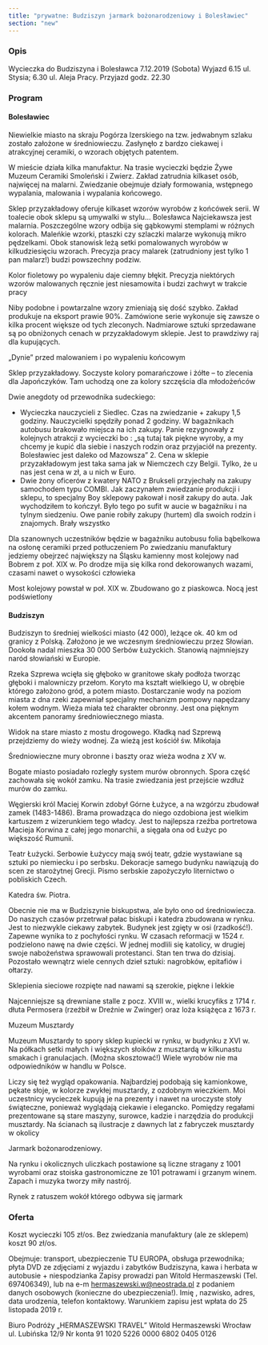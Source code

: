 ```yaml
---
title: "prywatne: Budziszyn jarmark bożonarodzeniowy i Bolesławiec"
section: "new"
---
```


### Opis

Wycieczka do Budziszyna i Bolesławca 7.12.2019 (Sobota)
Wyjazd 6.15 ul. Stysia;  6.30 ul. Aleja Pracy. Przyjazd godz. 22.30

### Program

#### Bolesławiec

Niewielkie miasto na skraju Pogórza Izerskiego na tzw. jedwabnym szlaku zostało założone w średniowieczu. Zasłynęło z bardzo ciekawej i atrakcyjnej ceramiki, o wzorach objętych patentem.

W mieście działa kilka manufaktur. Na trasie wycieczki będzie Żywe Muzeum Ceramiki Smoleński i Zwierz. Zakład zatrudnia kilkaset osób, najwięcej na malarni. Zwiedzanie obejmuje działy formowania, wstępnego wypalania, malowania i wypalania końcowego.
 
Sklep przyzakładowy oferuje kilkaset wzorów wyrobów z końcówek serii. W toalecie obok sklepu są umywalki w stylu… Bolesławca
Najciekawsza jest malarnia. Poszczególne wzory odbija się gąbkowymi stemplami w różnych kolorach. Maleńkie wzorki, ptaszki czy szlaczki malarze wykonują mikro pędzelkami. Obok stanowisk leżą setki pomalowanych wyrobów w kilkudziesięciu wzorach. Precyzja pracy malarek (zatrudniony jest tylko 1 pan malarz!) budzi powszechny podziw.
 
Kolor fioletowy po wypaleniu daje ciemny błękit. Precyzja niektórych wzorów malowanych ręcznie jest niesamowita i budzi zachwyt w trakcie pracy

Niby podobne i powtarzalne wzory zmieniają się dość szybko. Zakład produkuje na eksport prawie 90%. Zamówione serie wykonuje się zawsze o kilka procent większe od tych zleconych. Nadmiarowe sztuki sprzedawane są po obniżonych cenach w przyzakładowym sklepie. Jest to prawdziwy raj dla kupujących.

„Dynie” przed malowaniem i po wypaleniu końcowym
  
Sklep przyzakładowy. Soczyste kolory pomarańczowe i żółte – to zlecenia dla Japończyków. Tam uchodzą one za kolory szczęścia dla młodożeńców

Dwie anegdoty od przewodnika sudeckiego:

- Wycieczka nauczycieli z Siedlec. Czas na zwiedzanie + zakupy 1,5 godziny. Nauczycielki spędziły ponad 2 godziny. W bagażnikach autobusu brakowało miejsca na ich zakupy. Panie rezygnowały z kolejnych atrakcji z wycieczki bo : „są tutaj tak piękne wyroby, a my chcemy je kupić dla siebie i naszych rodzin oraz przyjaciół na prezenty. Bolesławiec jest daleko od Mazowsza” 2. Cena w sklepie przyzakładowym jest taka sama jak w Niemczech czy Belgii. Tylko, że u nas jest cena w zł, a u nich w Euro.
- Dwie żony oficerów z kwatery NATO z Brukseli przyjechały na zakupy samochodem typu COMBI. Jak zaczynałem zwiedzanie produkcji i sklepu, to specjalny Boy sklepowy pakował i nosił zakupy do auta. Jak wychodziłem to kończył. Było tego po sufit w aucie w bagażniku i na tylnym siedzeniu. Owe panie robiły zakupy (hurtem) dla swoich rodzin i znajomych. Brały wszystko

Dla szanownych uczestników będzie w bagażniku autobusu folia bąbelkowa na osłonę ceramiki przed potłuczeniem
Po zwiedzaniu manufaktury jedziemy obejrzeć największy na Śląsku kamienny most kolejowy nad Bobrem z poł. XIX w. Po drodze mija się kilka rond dekorowanych wazami, czasami nawet o wysokości człowieka
  
Most kolejowy powstał w poł. XIX w. Zbudowano go z piaskowca. Nocą jest podświetlony

#### Budziszyn

Budziszyn to średniej wielkości miasto (42 000), leżące ok. 40 km od granicy z Polską. Założono je we wczesnym średniowieczu przez Słowian. Dookoła nadal mieszka 30 000 Serbów Łużyckich. Stanowią najmniejszy naród słowiański w Europie.

Rzeka Szprewa wcięła się głęboko w granitowe skały podłoża tworząc głęboki i malowniczy przełom. Koryto ma kształt wielkiego U, w obrębie którego założono gród, a potem miasto. Dostarczanie wody na poziom miasta z dna rzeki zapewniał specjalny mechanizm pompowy napędzany kołem wodnym. Wieża miała też charakter obronny. Jest ona pięknym akcentem panoramy średniowiecznego miasta.

Widok na stare miasto z mostu drogowego. Kładką nad Szprewą przejdziemy do wieży wodnej. Za wieżą jest kościół św. Mikołaja

Średniowieczne mury obronne i baszty oraz wieża wodna z XV w.

Bogate miasto posiadało rozległy system murów obronnych. Spora część zachowała się wokół zamku. Na trasie zwiedzania jest przejście wzdłuż murów do zamku.

Węgierski król Maciej Korwin zdobył Górne Łużyce, a na wzgórzu zbudował zamek (1483-1486). Brama prowadząca do niego ozdobiona jest wielkim kartuszem z wizerunkiem tego władcy. Jest to najlepsza rzeźba portretowa Macieja Korwina z całej jego monarchii, a sięgała ona od Łużyc po większość Rumunii.

Teatr Łużycki. Serbowie Łużyccy mają swój teatr, gdzie wystawiane są sztuki po niemiecku i po serbsku. Dekoracje samego budynku nawiązują do scen ze starożytnej Grecji. Pismo serbskie zapożyczyło liternictwo o pobliskich Czech.
 
Katedra św. Piotra.
 
Obecnie nie ma w Budziszynie biskupstwa, ale było ono od średniowiecza. Do naszych czasów przetrwał pałac biskupi i katedra zbudowana w rynku. Jest to niezwykle ciekawy zabytek. Budynek jest zgięty w osi (rzadkość!). Zapewne wynika to z pochyłości rynku. W czasach reformacji w 1524 r. podzielono nawę na dwie części. W jednej modlili się katolicy, w drugiej swoje nabożeństwa sprawowali protestanci. Stan ten trwa do dzisiaj. Pozostało wewnątrz wiele cennych dzieł sztuki: nagrobków, epitafiów i ołtarzy.
 
Sklepienia sieciowe rozpięte nad nawami  są szerokie, piękne i lekkie

Najcenniejsze są drewniane stalle z pocz. XVIII w., wielki krucyfiks z 1714 r. dłuta Permosera (rzeźbił w Dreźnie w Zwinger) oraz loża książęca z 1673 r.

Muzeum Musztardy

Muzeum Musztardy to spory sklep kupiecki w rynku, w budynku z XVI w. Na półkach setki małych i większych słoików z musztardą w kilkunastu smakach i granulacjach. (Można skosztować!) Wiele wyrobów nie ma odpowiedników w handlu w Polsce.
  
Liczy się też wygląd opakowania. Najbardziej podobają się kamionkowe, pękate słoje, w kolorze zwykłej musztardy, z ozdobnym wieczkiem. Moi uczestnicy wycieczek kupują je na prezenty i nawet na uroczyste stoły świąteczne, ponieważ wyglądają ciekawie i elegancko. Pomiędzy regałami prezentowane są stare maszyny, surowce, kadzie i narzędzia do produkcji musztardy. Na ścianach są ilustracje z dawnych lat z fabryczek musztardy w okolicy

Jarmark bożonarodzeniowy.

Na rynku i okolicznych uliczkach postawione są liczne stragany z 1001 wyrobami oraz stoiska gastronomiczne ze 101 potrawami i grzanym winem. Zapach i muzyka tworzy miły nastrój.
 
Rynek z ratuszem wokół którego odbywa się jarmark

### Oferta

Koszt wycieczki 105 zł/os. Bez zwiedzania manufaktury (ale ze sklepem) koszt 90 zł/os.

Obejmuje: transport, ubezpieczenie TU EUROPA, obsługa przewodnika; płyta DVD ze zdjęciami z wyjazdu i zabytków Budziszyna, kawa i herbata w autobusie + niespodzianka
Zapisy prowadzi pan Witold Hermaszewski  (Tel. 697406349), lub na e-m hermaszewski.w@neostrada.pl z podaniem danych osobowych (konieczne do ubezpieczenia!). Imię , nazwisko, adres,  data urodzenia, telefon kontaktowy. Warunkiem zapisu jest wpłata do  25 listopada 2019 r.

Biuro Podróży „HERMASZEWSKI TRAVEL” Witold Hermaszewski Wrocław ul. Lubińska 12/9
Nr konta 91 1020 5226 0000 6802 0405 0126